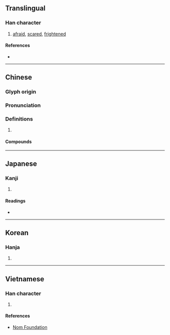{{character info/new}}
==Translingual==

===Han character===
{{Han char|rn=61|rad=心|as=07|sn=10|four=95096|canj=PDL|ids=⿰忄束}}

# [[afraid]], [[scared]], [[frightened]]

====References====
* {{Han ref|kx=0387.310|dkj=10672|dj=0720.130|hdz=42303.030|uh=609A|ud=24730|bh=AEAA|bd=44714}}

----

==Chinese==
{{zh-forms}}

===Glyph origin===
{{Han etym}}

===Pronunciation===
{{zh-pron
|m=sǒng
|c=sung2
|mc=y
|oc=y
|cat=
}}

===Definitions===
{{zh-hanzi}}

# {{rfdef|zh}}

====Compounds====
{{zh-der|悚然心驚|惶悚不安|悚懼|慚悚|慌悚|悚慄|悚悚|悚息|悚然|恐惶悚懼|惶悚|悚惕|毛骨悚然|毛髮悚然|毛開骨悚|震悚}}

----

==Japanese==

===Kanji===
{{ja-kanji|grade=|rs=心07}}

# {{defn|lang=ja|sort=心07}}

====Readings====
* {{ja-readings|on=[[しょう]] (shō)|kun=[[おそれる]] (osoreru)}}

----

==Korean==

===Hanja===
{{ko-hanja|hangeul=송|eumhun=|rv=song|mr=song|y=song}}

# {{defn|lang=ko|sort=心07}}

----

==Vietnamese==

===Han character===
{{vi-readings|rs=心07|hanviet=tủng}}

# {{defn|lang=vi|sort=心07}}

====References====
* [http://nomfoundation.org/common/nom_details.php?codepoint=609a Nom Foundation]